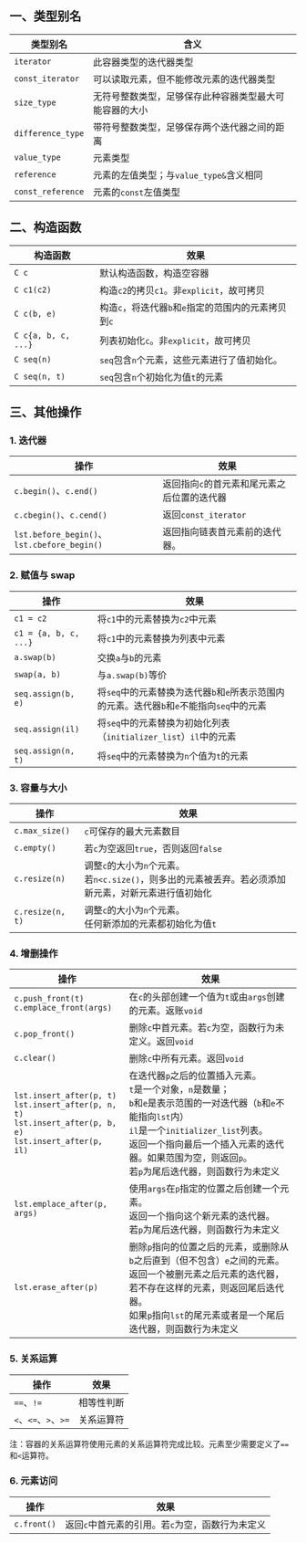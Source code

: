 ## 一、类型别名

| 类型别名          | 含义                                                   |
| ----------------- | ------------------------------------------------------ |
| `iterator`        | 此容器类型的迭代器类型                                 |
| `const_iterator`  | 可以读取元素，但不能修改元素的迭代器类型               |
| `size_type`       | 无符号整数类型，足够保存此种容器类型最大可能容器的大小 |
| `difference_type` | 带符号整数类型，足够保存两个迭代器之间的距离           |
| `value_type`      | 元素类型                                               |
| `reference`       | 元素的左值类型；与`value_type&`含义相同                |
| `const_reference` | 元素的`const`左值类型                                  |



## 二、构造函数

| 构造函数            | 效果                                                 |
| ------------------- | ---------------------------------------------------- |
| `C c`               | 默认构造函数，构造空容器                             |
| `C c1(c2)`          | 构造`c2`的拷贝`c1`。非`explicit`，故可拷贝           |
| `C c(b, e)`         | 构造`c`，将迭代器`b`和`e`指定的范围内的元素拷贝到`c` |
| `C c{a, b, c, ...}` | 列表初始化`c`。非`explicit`，故可拷贝                |
| `C seq(n)`          | `seq`包含`n`个元素，这些元素进行了值初始化。         |
| `C seq(n, t)`       | `seq`包含`n`个初始化为值`t`的元素                    |



## 三、其他操作

### 1. 迭代器

| 操作                                        | 效果                                        |
| ------------------------------------------- | ------------------------------------------- |
| `c.begin()`、`c.end()`                      | 返回指向`c`的首元素和尾元素之后位置的迭代器 |
| `c.cbegin()`、`c.cend()`                    | 返回`const_iterator`                        |
| `lst.before_begin()`、`lst.cbefore_begin()` | 返回指向链表首元素前的迭代器。              |



### 2. 赋值与 swap

| 操作                  | 效果                                                         |
| --------------------- | ------------------------------------------------------------ |
| `c1 = c2`             | 将`c1`中的元素替换为`c2`中元素                               |
| `c1 = {a, b, c, ...}` | 将`c1`中的元素替换为列表中元素                               |
| `a.swap(b)`           | 交换`a`与`b`的元素                                           |
| `swap(a, b)`          | 与`a.swap(b)`等价                                            |
| `seq.assign(b, e)`    | 将`seq`中的元素替换为迭代器`b`和`e`所表示范围内的元素。迭代器`b`和`e`不能指向`seq`中的元素 |
| `seq.assign(il)`      | 将`seq`中的元素替换为初始化列表（`initializer_list`）`il`中的元素 |
| `seq.assign(n, t)`    | 将`seq`中的元素替换为`n`个值为`t`的元素                      |



### 3. 容量与大小

| 操作             | 效果                                                         |
| ---------------- | ------------------------------------------------------------ |
| `c.max_size()`   | `c`可保存的最大元素数目                                      |
| `c.empty()`      | 若`c`为空返回`true`，否则返回`false`                         |
| `c.resize(n)`    | 调整`c`的大小为`n`个元素。<br />若`n<c.size()`，则多出的元素被丢弃。若必须添加新元素，对新元素进行值初始化 |
| `c.resize(n, t)` | 调整`c`的大小为`n`个元素。<br />任何新添加的元素都初始化为值`t` |



### 4. 增删操作

| 操作                                                         | 效果                                                         |
| ------------------------------------------------------------ | ------------------------------------------------------------ |
| `c.push_front(t)`<br />`c.emplace_front(args)`               | 在`c`的头部创建一个值为`t`或由`args`创建的元素。返账`void`   |
| `c.pop_front()`                                              | 删除`c`中首元素。若`c`为空，函数行为未定义。返回`void`       |
| `c.clear()`                                                  | 删除`c`中所有元素。返回`void`                                |
| `lst.insert_after(p, t)`<br />`lst.insert_after(p, n, t)`<br />`lst.insert_after(p, b, e)`<br />`lst.insert_after(p, il)` | 在迭代器`p`之后的位置插入元素。<br />`t`是一个对象，`n`是数量；<br />`b`和`e`是表示范围的一对迭代器（`b`和`e`不能指向`lst`内）<br />`il`是一个`initializer_list`列表。<br />返回一个指向最后一个插入元素的迭代器。如果范围为空，则返回`p`。<br />若`p`为尾后迭代器，则函数行为未定义 |
| `lst.emplace_after(p, args)`                                 | 使用`args`在`p`指定的位置之后创建一个元素。<br />返回一个指向这个新元素的迭代器。<br />若`p`为尾后迭代器，则函数行为未定义 |
| `lst.erase_after(p)`                                         | 删除`p`指向的位置之后的元素，或删除从`b`之后直到（但不包含）`e`之间的元素。<br />返回一个被删元素之后元素的迭代器，若不存在这样的元素，则返回尾后迭代器。<br />如果`p`指向`lst`的尾元素或者是一个尾后迭代器，则函数行为未定义 |



### 5. 关系运算

| 操作                 | 效果       |
| -------------------- | ---------- |
| `==`、`!=`           | 相等性判断 |
| `<`、`<=`、`>`、`>=` | 关系运算符 |

注：容器的关系运算符使用元素的关系运算符完成比较。元素至少需要定义了`==`和`<`运算符。



### 6. 元素访问

| 操作        | 效果                                             |
| ----------- | ------------------------------------------------ |
| `c.front()` | 返回`c`中首元素的引用。若`c`为空，函数行为未定义 |

